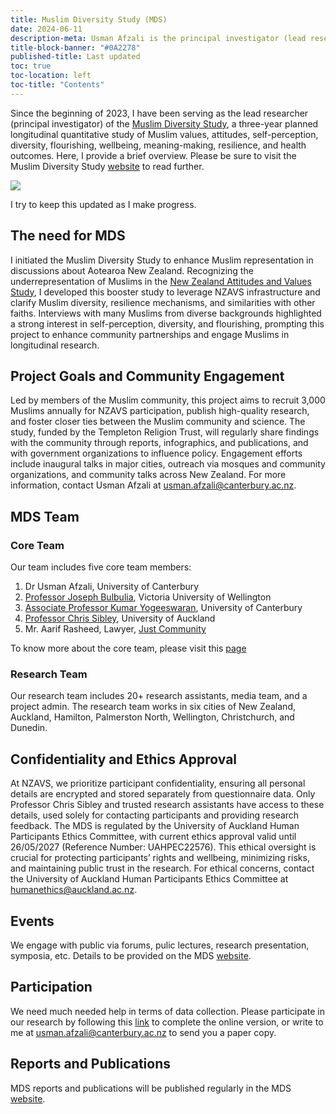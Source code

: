```yaml
---
title: Muslim Diversity Study (MDS)
date: 2024-06-11
description-meta: Usman Afzali is the principal investigator (lead researcher) of the Muslim Diversity Study.
title-block-banner: "#0A2278"
published-title: Last updated
toc: true
toc-location: left
toc-title: "Contents"
---
```

::: {layout="[[50, 50], [100]]"}
Since the beginning of 2023, I have been serving as the lead researcher (principal investigator) of the [Muslim Diversity Study](https://www.canterbury.ac.nz/research/about-uc-research/research-specialities-and-projects/research-projects/the-muslim-diversity-study), a three-year planned longitudinal quantitative study of Muslim values, attitudes, self-perception, diversity, flourishing, wellbeing, meaning-making, resilience, and health outcomes. Here, I provide a brief overview. Please be sure to visit the Muslim Diversity Study [website](https://www.canterbury.ac.nz/research/about-uc-research/research-specialities-and-projects/research-projects/the-muslim-diversity-study) to read further.

![](mds2.png)

:::

I try to keep this updated as I make progress.

## The need for MDS

I initiated the Muslim Diversity Study to enhance Muslim representation in discussions about Aotearoa New Zealand. Recognizing the underrepresentation of Muslims in the <a href="https://osf.io/75snb/wiki/home/" target="_blank">New Zealand Attitudes and Values Study</a>, I developed this booster study to leverage NZAVS infrastructure and clarify Muslim diversity, resilience mechanisms, and similarities with other faiths. Interviews with many Muslims from diverse backgrounds highlighted a strong interest in self-perception, diversity, and flourishing, prompting this project to enhance community partnerships and engage Muslims in longitudinal research.

## Project Goals and Community Engagement

Led by members of the Muslim community, this project aims to recruit 3,000 Muslims annually for NZAVS participation, publish high-quality research, and foster closer ties between the Muslim community and science. The study, funded by the Templeton Religion Trust, will regularly share findings with the community through reports, infographics, and publications, and with government organizations to influence policy. Engagement efforts include inaugural talks in major cities, outreach via mosques and community organizations, and community talks across New Zealand. For more information, contact Usman Afzali at [usman.afzali\@canterbury.ac.nz](mailto:usman.afzali@canterbury.ac.nz).

## MDS Team

### Core Team
Our team includes five core team members:

1.    Dr Usman Afzali, University of Canterbury
2.    [Professor Joseph Bulbulia](https://josephbulbulia.netlify.app), Victoria University of Wellington
3.    [Associate Professor Kumar Yogeeswaran](https://profiles.canterbury.ac.nz/Kumar-Yogeeswaran), University of Canterbury
4.    [Professor Chris Sibley](https://profiles.auckland.ac.nz/c-sibley/about), University of Auckland
5.    Mr. Aarif Rasheed, Lawyer, [Just Community](https://www.justcommunity.org.nz/about-us/)

To know more about the core team, please visit this [page](https://usman-afzali.github.io/mds/pages/team.html)

### Research Team
Our research team includes 20+ research assistants, media team, and a project admin. The research team works in six cities of New Zealand, Auckland, Hamilton, Palmerston North, Wellington, Christchurch, and Dunedin.

## Confidentiality and Ethics Approval
At NZAVS, we prioritize participant confidentiality, ensuring all personal details are encrypted and stored separately from questionnaire data. Only Professor Chris Sibley and trusted research assistants have access to these details, used solely for contacting participants and providing research feedback. The MDS is regulated by the University of Auckland Human Participants Ethics Committee, with current ethics approval valid until 26/05/2027 (Reference Number: UAHPEC22576). This ethical oversight is crucial for protecting participants' rights and wellbeing, minimizing risks, and maintaining public trust in the research. For ethical concerns, contact the University of Auckland Human Participants Ethics Committee at [humanethics@auckland.ac.nz](mailto:humanethics@auckland.ac.nz).

## Events
We engage with public via forums, pulic lectures, research presentation, symposia, etc. Details to be provided on the MDS [website](https://www.canterbury.ac.nz/research/about-uc-research/research-specialities-and-projects/research-projects/the-muslim-diversity-study#accordion-8f54531027-item-287e2ab1f7-button).

## Participation
We need much needed help in terms of data collection. Please participate in our research by following this [link](https://auckland.au1.qualtrics.com/jfe/form/SV_czHh8ueItvj3hmS) to complete the online version, or write to me at [usman.afzali@canterbury.ac.nz](mailto:usman.afzali@canterbury.ac.nz) to send you a paper copy.

## Reports and Publications
MDS reports and publications will be published regularly in the MDS [website](https://www.canterbury.ac.nz/research/about-uc-research/research-specialities-and-projects/research-projects/the-muslim-diversity-study#accordion-8f54531027-item-287e2ab1f7-button).


